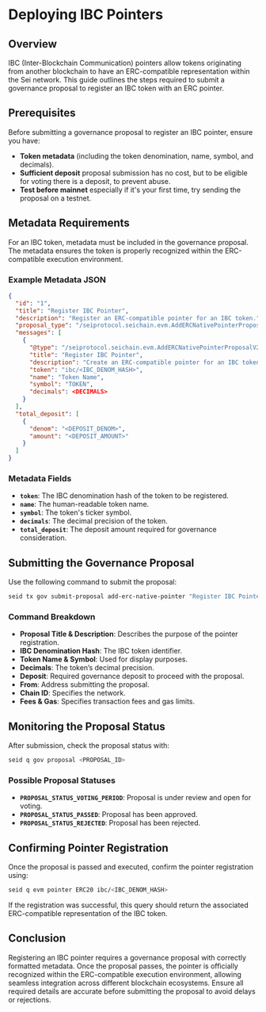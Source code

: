 # Deploying IBC Pointers

## Overview

IBC (Inter-Blockchain Communication) pointers allow tokens originating from
another blockchain to have an ERC-compatible representation within the Sei
network. This guide outlines the steps required to submit a governance proposal
to register an IBC token with an ERC pointer.

## Prerequisites

Before submitting a governance proposal to register an IBC pointer, ensure you
have:

- **Token metadata** (including the token denomination, name, symbol, and
  decimals).
- **Sufficient deposit** proposal submission has no cost, but to be eligible for
  voting there is a deposit, to prevent abuse.
- **Test before mainnet** especially if it's your first time, try sending the
  proposal on a testnet.

## Metadata Requirements

For an IBC token, metadata must be included in the governance proposal. The
metadata ensures the token is properly recognized within the ERC-compatible
execution environment.

### Example Metadata JSON

```json
{
  "id": "1",
  "title": "Register IBC Pointer",
  "description": "Register an ERC-compatible pointer for an IBC token.",
  "proposal_type": "/seiprotocol.seichain.evm.AddERCNativePointerProposalV2",
  "messages": [
    {
      "@type": "/seiprotocol.seichain.evm.AddERCNativePointerProposalV2",
      "title": "Register IBC Pointer",
      "description": "Create an ERC-compatible pointer for an IBC token.",
      "token": "ibc/<IBC_DENOM_HASH>",
      "name": "Token Name",
      "symbol": "TOKEN",
      "decimals": <DECIMALS>
    }
  ],
  "total_deposit": [
    {
      "denom": "<DEPOSIT_DENOM>",
      "amount": "<DEPOSIT_AMOUNT>"
    }
  ]
}
```

### Metadata Fields

- **`token`**: The IBC denomination hash of the token to be registered.
- **`name`**: The human-readable token name.
- **`symbol`**: The token's ticker symbol.
- **`decimals`**: The decimal precision of the token.
- **`total_deposit`**: The deposit amount required for governance consideration.

## Submitting the Governance Proposal

Use the following command to submit the proposal:

```bash copy
seid tx gov submit-proposal add-erc-native-pointer "Register IBC Pointer" "Register an ERC-compatible pointer for an IBC token" ibc/<IBC_DENOM_HASH> "Token Name" "TOKEN" <DECIMALS> <DEPOSIT_AMOUNT><DEPOSIT_DENOM> --from=<GOVERNANCE_ADDRESS> --chain-id=<CHAIN_ID> --fees=<FEE_AMOUNT><FEE_DENOM> --gas=<GAS_LIMIT>
```

### Command Breakdown

- **Proposal Title & Description**: Describes the purpose of the pointer
  registration.
- **IBC Denomination Hash**: The IBC token identifier.
- **Token Name & Symbol**: Used for display purposes.
- **Decimals**: The token’s decimal precision.
- **Deposit**: Required governance deposit to proceed with the proposal.
- **From**: Address submitting the proposal.
- **Chain ID**: Specifies the network.
- **Fees & Gas**: Specifies transaction fees and gas limits.

## Monitoring the Proposal Status

After submission, check the proposal status with:

```bash copy
seid q gov proposal <PROPOSAL_ID>
```

### Possible Proposal Statuses

- **`PROPOSAL_STATUS_VOTING_PERIOD`**: Proposal is under review and open for
  voting.
- **`PROPOSAL_STATUS_PASSED`**: Proposal has been approved.
- **`PROPOSAL_STATUS_REJECTED`**: Proposal has been rejected.

## Confirming Pointer Registration

Once the proposal is passed and executed, confirm the pointer registration
using:

```bash copy
seid q evm pointer ERC20 ibc/<IBC_DENOM_HASH>
```

If the registration was successful, this query should return the associated
ERC-compatible representation of the IBC token.

## Conclusion

Registering an IBC pointer requires a governance proposal with correctly
formatted metadata. Once the proposal passes, the pointer is officially
recognized within the ERC-compatible execution environment, allowing seamless
integration across different blockchain ecosystems. Ensure all required details
are accurate before submitting the proposal to avoid delays or rejections.
